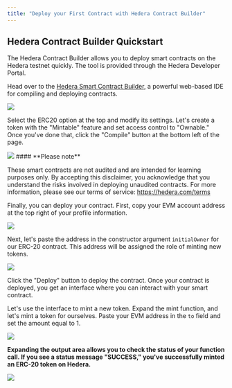 ---
title: "Deploy your First Contract with Hedera Contract Builder"
---


## Hedera Contract Builder Quickstart

The Hedera Contract Builder allows you to deploy smart contracts on the Hedera testnet quickly. The tool is provided through the Hedera Developer Portal.

<Steps>
<Step title="Step 1: Visit the Hedera Contract Builder">

Head over to the [Hedera Smart Contract Builder](https://portal.hedera.com/contract-builder), a powerful web-based IDE for compiling and deploying contracts.

<Frame>
  <img src="/images/getting-started-evm-developers/deploy-your-first-contract-with-hedera-contract-builder/deploy-your-first-contract-with-hedera-contract-builder-1.png" />
</Frame>
</Step>

<Step title="Step 2: Create and Compile an ERC-20 Smart Contract">

Select the ERC20 option at the top and modify its settings. Let's create a token with the "Mintable" feature and set access control to "Ownable." Once you've done that, click the "Compile" button at the bottom left of the page.

<Frame>
  <img src="/images/getting-started-evm-developers/deploy-your-first-contract-with-hedera-contract-builder/deploy-your-first-contract-with-hedera-contract-builder-2.png" />
</Frame>

<Warning>
#### **Please note**

These smart contracts are not audited and are intended for learning purposes only. By accepting this disclaimer, you acknowledge that you understand the risks involved in deploying unaudited contracts. For more information, please see our terms of service: https://hedera.com/terms
</Warning>
</Step>

<Step title="Step 3: Deploy ERC-20 Smart Contract">

Finally, you can deploy your contract. First, copy your EVM account address at the top right of your profile information.

<Frame>
  <img src="/images/getting-started-evm-developers/deploy-your-first-contract-with-hedera-contract-builder/deploy-your-first-contract-with-hedera-contract-builder-3.png" />
</Frame>

Next, let's paste the address in the constructor argument  `initialOwner` for our ERC-20 contract. This address will be assigned the role of minting new tokens.

<Frame>
  <img src="/images/getting-started-evm-developers/deploy-your-first-contract-with-hedera-contract-builder/deploy-your-first-contract-with-hedera-contract-builder-4.png" />
</Frame>

Click the "Deploy" button to deploy the contract. Once your contract is deployed, you get an interface where you can interact with your smart contract.
</Step>

<Step title="Step 4: Mint an ERC-20 Token">

Let's use the interface to mint a new token. Expand the mint function, and let's mint a token for ourselves. Paste your EVM address in the `to` field and set the amount equal to 1.

<Frame>
  <img src="/images/getting-started-evm-developers/deploy-your-first-contract-with-hedera-contract-builder/deploy-your-first-contract-with-hedera-contract-builder-5.png" />
</Frame>

**Expanding the output area allows you to check the status of your function call. If you see a status message "SUCCESS," you've successfully minted an ERC-20 token on Hedera.**

<Frame>
  <img src="/images/getting-started-evm-developers/deploy-your-first-contract-with-hedera-contract-builder/deploy-your-first-contract-with-hedera-contract-builder-6.png" />
</Frame>
</Step>
</Steps>
